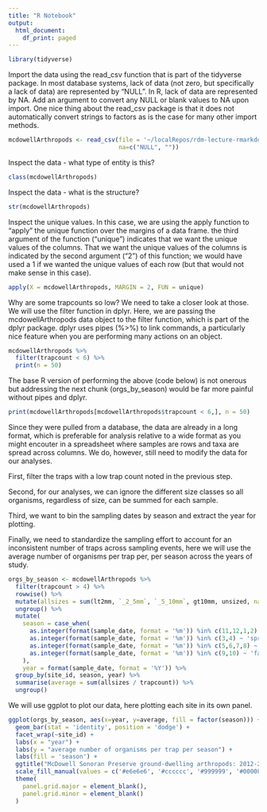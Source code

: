 ```yaml
---
title: "R Notebook"
output:
  html_document:
    df_print: paged
---
```


```r
library(tidyverse)
```

Import the data using the read_csv function that is part of the tidyverse
package. In most database systems, lack of data (not zero, but specifically a
lack of data) are represented by "NULL". In R, lack of data are represented by
NA. Add an argument to convert any NULL or blank values to NA upon import. One
nice thing about the read_csv package is that it does not automatically convert
strings to factors as is the case for many other import methods.

```r

mcdowellArthropods <- read_csv(file = '~/localRepos/rdm-lecture-rmarkdown/data/mcdowellArthropods.csv',
                               na=c("NULL", ""))
```

Inspect the data - what type of entity is this?

```r

class(mcdowellArthropods)
```

Inspect the data - what is the structure?

```r

str(mcdowellArthropods)
```

Inspect the unique values. In this case, we are using the apply function to
"apply" the unique function over the margins of a data frame. the third argument
of the function ("unique") indicates that we want the unique values of the
columns. That we want the unique values of the columns is indicated by the
second argument ("2") of this function; we would have used a 1 if we wanted the
unique values of each row (but that would not make sense in this case).

```r

apply(X = mcdowellArthropods, MARGIN = 2, FUN = unique)
```

Why are some trapcounts so low? We need to take a closer look at those. We will
use the filter function in dplyr. Here, we are passing the mcdowellArthropods
data object to the filter function, which is part of the dplyr package. dplyr
uses pipes (%>%) to link commands, a particularly nice feature when you are
performing many actions on an object.

```r

mcdowellArthropods %>% 
  filter(trapcount < 6) %>%
  print(n = 50)

```

The base R version of performing the above (code below) is not onerous but
addressing the next chunk (orgs_by_season) would be far more painful without
pipes and dplyr.

```r

print(mcdowellArthropods[mcdowellArthropods$trapcount < 6,], n = 50)
```

Since they were pulled from a database, the data are already in a long format,
which is preferable for analysis relative to a wide format as you might encouter
in a spreadsheet where samples are rows and taxa are spread across columns. We
do, however, still need to modify the data for our analyses.

First, filter the traps with a low trap count noted in the previous step.

Second, for our analyses, we can ignore the different size classes so all
organisms, regardless of size, can be summed for each sample.

Third, we want to bin the sampling dates by season and extract the year for
plotting.

Finally, we need to standardize the sampling effort to account for an
inconsistent number of traps across sampling events, here we will use the
average number of organisms per trap per, per season across the years of study.

```r

orgs_by_season <- mcdowellArthropods %>% 
  filter(trapcount > 4) %>%
  rowwise() %>% 
  mutate(allsizes = sum(lt2mm, `_2_5mm`, `_5_10mm`, gt10mm, unsized, na.rm = T)) %>% 
  ungroup() %>%
  mutate(
    season = case_when(
      as.integer(format(sample_date, format = '%m')) %in% c(11,12,1,2) ~ 'winter',
      as.integer(format(sample_date, format = '%m')) %in% c(3,4) ~ 'spring',
      as.integer(format(sample_date, format = '%m')) %in% c(5,6,7,8) ~ 'summer',
      as.integer(format(sample_date, format = '%m')) %in% c(9,10) ~ 'fall'
    ),
    year = format(sample_date, format = '%Y')) %>% 
  group_by(site_id, season, year) %>%
  summarise(average = sum(allsizes / trapcount)) %>%
  ungroup()
```

We will use ggplot to plot our data, here plotting each site in its own panel.

```r

ggplot(orgs_by_season, aes(x=year, y=average, fill = factor(season))) + 
  geom_bar(stat = 'identity', position = 'dodge') + 
  facet_wrap(~site_id) +
  labs(x = "year") +
  labs(y = "average number of organisms per trap per season") +
  labs(fill = 'season') +
  ggtitle("McDowell Sonoran Preserve ground-dwelling arthropods: 2012-2016") +
  scale_fill_manual(values = c('#e6e6e6', '#cccccc', '#999999', '#000080')) +
  theme(
    panel.grid.major = element_blank(),
    panel.grid.minor = element_blank()
  )
```

